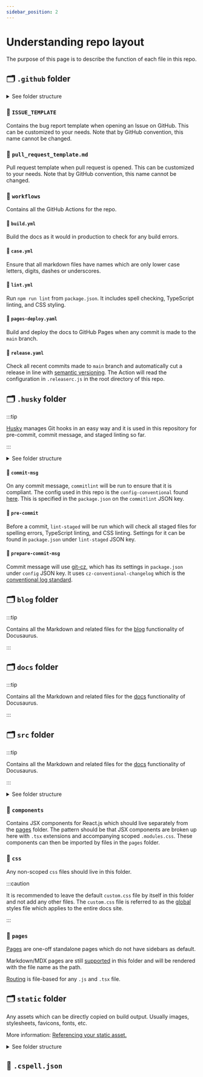 ```yaml
---
sidebar_position: 2
---
```


# Understanding repo layout

The purpose of this page is to describe the function of each file in this repo.

## 🗂️ `.github` folder

<details>
  <summary>See folder structure</summary>

    .github
    ├── ISSUE_TEMPLATE
    │   └── bug_report.md
    ├── pull_request_template.md
    └── workflows
        ├── build.yml
        ├── case.yml
        ├── lint.yml
        ├── pages-deploy.yaml
        └── release.yaml
    3 directories, 7 files

</details>

### 📂 `ISSUE_TEMPLATE`

Contains the bug report template when opening an Issue on GitHub. This can be customized to your needs. Note that by GitHub convention, this name cannot be changed.

### 📄 `pull_request_template.md`

Pull request template when pull request is opened. This can be customized to your needs. Note that by GitHub convention, this name cannot be changed.

### 📂 `workflows`

Contains all the GitHub Actions for the repo.

#### 📄 `build.yml`

Build the docs as it would in production to check for any build errors.

#### 📄 `case.yml`

Ensure that all markdown files have names which are only lower case letters, digits, dashes or underscores.

#### 📄 `lint.yml`

Run `npm run lint` from `package.json`. It includes spell checking, TypeScript linting, and CSS styling.

#### 📄 `pages-deploy.yaml`

Build and deploy the docs to GitHub Pages when any commit is made to the `main` branch.

#### 📄 `release.yaml`

Check all recent commits made to `main` branch and automatically cut a release in line with [semantic versioning](https://semver.org/). The Action will read the configuration in `.releaserc.js` in the root directory of this repo.

## 🗂️ `.husky` folder

:::tip

[Husky](https://typicode.github.io/husky/#/) manages Git hooks in an easy way and it is used in this repository for pre-commit, commit message, and staged linting so far.

:::

<details>
  <summary>See folder structure</summary>

    .husky
    ├── _
    │   └── husky.sh
    ├── commit-msg
    ├── pre-commit
    └── prepare-commit-msg

    2 directories, 4 files

</details>

#### 📄 `commit-msg`

On any commit message, `commitlint` will be run to ensure that it is compliant. The config used in this repo is the `config-conventional` found [here](https://github.com/conventional-changelog/commitlint/blob/master/@commitlint/config-conventional/index.js). This is specified in the `package.json` on the `commitlint` JSON key.

#### 📄 `pre-commit`

Before a commit, `lint-staged` will be run which will check all staged files for spelling errors, TypeScript linting, and CSS linting. Settings for it can be found in `package.json` under `lint-staged` JSON key.

#### 📄 `prepare-commit-msg`

Commit message will use [git-cz](https://github.com/commitizen/cz-cli), which has its settings in `package.json` under `config` JSON key. It uses `cz-conventional-changelog` which is the [conventional log standard](https://github.com/conventional-changelog/conventional-changelog).

## 🗂️ `blog` folder

:::tip

Contains all the Markdown and related files for the [blog](https://docusaurus.io/docs/blog) functionality of Docusaurus.

:::

## 🗂️ `docs` folder

:::tip

Contains all the Markdown and related files for the [docs](https://docusaurus.io/docs/docs-introduction) functionality of Docusaurus.

:::

## 🗂️ `src` folder

:::tip

Contains all the Markdown and related files for the [docs](https://docusaurus.io/docs/docs-introduction) functionality of Docusaurus.

:::

<details>
  <summary>See folder structure</summary>

    src
    ├── components
    │   └── HomepageFeatures
    │       ├── index.tsx
    │       └── styles.module.css
    ├── css
    │   └── custom.css
    └── pages
        ├── index.module.css
        ├── index.tsx
        └── markdown-page.md

    5 directories, 6 files

</details>

### 📂 `components`

Contains JSX components for React.js which should live separately from the [pages](https://docusaurus.io/docs/creating-pages) folder. The pattern should be that JSX components are broken up here with `.tsx` extensions and accompanying scoped `.modules.css`. These components can then be imported by files in the `pages` folder.

### 📂 `css`

Any non-scoped `css` files should live in this folder.

:::caution

It is recommended to leave the default `custom.css` file by itself in this folder and not add any other files. The `custom.css` file is referred to as the [global](https://docusaurus.io/docs/styling-layout#global-styles) styles file which applies to the entire docs site.

:::

### 📂 `pages`

[Pages](https://docusaurus.io/docs/creating-pages) are one-off standalone pages which do not have sidebars as default.

Markdown/MDX pages are still [supported](https://docusaurus.io/docs/creating-pages#add-a-markdown-page) in this folder and will be rendered with the file name as the path.

[Routing](https://docusaurus.io/docs/creating-pages#add-a-markdown-page) is file-based for any `.js` and `.tsx` file.

## 🗂️ `static` folder

Any assets which can be directly copied on build output. Usually images, stylesheets, favicons, fonts, etc.

More information: [Referencing your static asset.](https://docusaurus.io/docs/static-assets#referencing-your-static-asset)

  <details>
  <summary>See folder structure</summary>

    static
    └── img
        ├── docusaurus.png
        ├── favicon.ico
        ├── logo.svg
        ├── logo_dark.svg
        ├── undraw_docusaurus_mountain.svg
        ├── undraw_docusaurus_react.svg
        └── undraw_docusaurus_tree.svg

    2 directories, 7 files

  </details>

## 📄 `.cspell.json`
